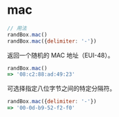 # mac

```js
// 用法
randBox.mac()
randBox.mac({delimiter: '-'})
```

返回一个随机的 MAC 地址（EUI-48）。

```js
randBox.mac()
=> '08:c2:88:ad:49:23'
```

可选择指定八位字节之间的特定分隔符。

```js
randBox.mac({delimiter: '-'})
=> '00-0d-b9-52-f2-f0'
```

